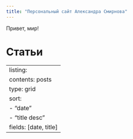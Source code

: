 ```yaml
---
title: "Персональный сайт Александра Смирнова"
---
```


Привет, мир!

# Статьи

---
listing:
    contents: posts
    type: grid
    sort: 
    - "date"
    - "title desc"
    fields: [date, title]
---